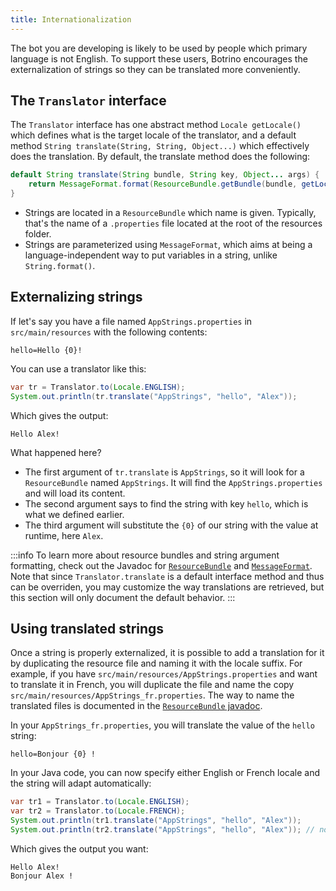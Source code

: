 ```yaml
---
title: Internationalization
---
```


The bot you are developing is likely to be used by people which primary language is not English. To support these users,
Botrino encourages the externalization of strings so they can be translated more conveniently.

## The `Translator` interface

The `Translator` interface has one abstract method `Locale getLocale()` which defines what is the target locale of the
translator, and a default method `String translate(String, String, Object...)` which effectively does the translation.
By default, the translate method does the following:

```java
default String translate(String bundle, String key, Object... args) {
    return MessageFormat.format(ResourceBundle.getBundle(bundle, getLocale()).getString(key), args);
}
```

* Strings are located in a `ResourceBundle` which name is given. Typically, that's the name of a `.properties` file
  located at the root of the resources folder.
* Strings are parameterized using `MessageFormat`, which aims at being a language-independent way to put variables in a
  string, unlike `String.format()`.

## Externalizing strings

If let's say you have a file named `AppStrings.properties` in `src/main/resources` with the following contents:

```properties
hello=Hello {0}!
```

You can use a translator like this:

```java
var tr = Translator.to(Locale.ENGLISH);
System.out.println(tr.translate("AppStrings", "hello", "Alex"));
```

Which gives the output:

```
Hello Alex!
```

What happened here?

* The first argument of `tr.translate` is `AppStrings`, so it will look for a `ResourceBundle` named `AppStrings`. It
  will find the `AppStrings.properties` and will load its content.
* The second argument says to find the string with key `hello`, which is what we defined earlier.
* The third argument will substitute the `{0}` of our string with the value at runtime, here `Alex`.

:::info
To learn more about resource bundles and string argument formatting, check out the Javadoc
for [`ResourceBundle`](https://docs.oracle.com/en/java/javase/11/docs/api/java.base/java/util/ResourceBundle.html)
and [`MessageFormat`](https://docs.oracle.com/en/java/javase/11/docs/api/java.base/java/text/MessageFormat.html). Note
that since `Translator.translate` is a default interface method and thus can be overriden, you may customize the way
translations are retrieved, but this section will only document the default behavior.
:::

## Using translated strings

Once a string is properly externalized, it is possible to add a translation for it by duplicating the resource file and
naming it with the locale suffix. For example, if you have `src/main/resources/AppStrings.properties` and want to
translate it in French, you will duplicate the file and name the copy `src/main/resources/AppStrings_fr.properties`. The
way to name the translated files is documented in
the [`ResourceBundle` javadoc](https://docs.oracle.com/en/java/javase/11/docs/api/java.base/java/util/ResourceBundle.html).

In your `AppStrings_fr.properties`, you will translate the value of the `hello` string:

```properties
hello=Bonjour {0} !
```

In your Java code, you can now specify either English or French locale and the string will adapt automatically:

```java
var tr1 = Translator.to(Locale.ENGLISH);
var tr2 = Translator.to(Locale.FRENCH);
System.out.println(tr1.translate("AppStrings", "hello", "Alex"));
System.out.println(tr2.translate("AppStrings", "hello", "Alex")); // notice we use exact same arguments
```

Which gives the output you want:

```
Hello Alex!
Bonjour Alex !
```
